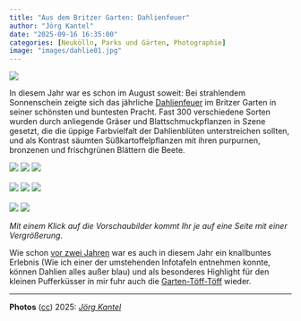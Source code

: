 ```yaml
---
title: "Aus dem Britzer Garten: Dahlienfeuer"
author: "Jörg Kantel"
date: "2025-09-16 16:35:00"
categories: [Neukölln, Parks und Gärten, Photographie]
image: "images/dahlie01.jpg"
---
```


[![](images/dahlie01-b.jpg)](https://www.flickr.com/photos/schockwellenreiter/54743658174/)

In diesem Jahr war es schon im August soweit: Bei strahlendem Sonnenschein zeigte sich das jährliche [Dahlienfeuer](https://www.britzergarten.de/blueten-gaerten/bluetenschauen/dahlienfeuer/) im Britzer Garten in seiner schönsten und buntesten Pracht. Fast 300 verschiedene Sorten wurden durch anliegende Gräser und Blattschmuckpflanzen in Szene gesetzt, die die üppige Farbvielfalt der Dahlienblüten unterstreichen sollten, und als Kontrast säumten Süßkartoffelpflanzen mit ihren purpurnen, bronzenen und frischgrünen Blättern die Beete.

[![](images/dahlie02.jpg)](https://www.flickr.com/photos/schockwellenreiter/54743435731/)&nbsp;[![](images/dahlie03.jpg)](https://www.flickr.com/photos/schockwellenreiter/54743435551/)&nbsp;[![](images/dahlie04.jpg)](https://www.flickr.com/photos/schockwellenreiter/54743435546/)<br /><br />
[![](images/dahlie05.jpg)](https://www.flickr.com/photos/schockwellenreiter/54742591802/)&nbsp;[![](images/dahlie06.jpg)](https://www.flickr.com/photos/schockwellenreiter/54743653053/)&nbsp;[![](images/dahlie07.jpg)](https://www.flickr.com/photos/schockwellenreiter/54743785900/)<br /><br />
[![](images/dahlie08.jpg)](https://www.flickr.com/photos/schockwellenreiter/54743785905/)&nbsp;[![](images/dahlie09.jpg)](https://www.flickr.com/photos/schockwellenreiter/54743652913/)

*Mit einem Klick auf die Vorschaubilder kommt Ihr je auf eine Seite mit einer Vergrößerung.*

Wie schon [vor zwei Jahren](https://kantel.github.io/posts/2023091402_dahlienfeuer/) war es auch in diesem Jahr ein knallbuntes Erlebnis (Wie ich einer der umstehenden Infotafeln entnehmen konnte, können Dahlien alles außer blau) und als besonderes Highlight für den kleinen Pufferküsser in mir fuhr auch die [Garten-Töff-Töff](https://kantel.github.io/posts/2023062901_rosen_stauden_garten_toeff_toeff/) wieder.


---

**Photos** ([cc](https://creativecommons.org/licenses/by-sa/4.0/deed.de)) 2025: *[Jörg Kantel](http://cognitiones.kantel-chaos-team.de/cv.html)*